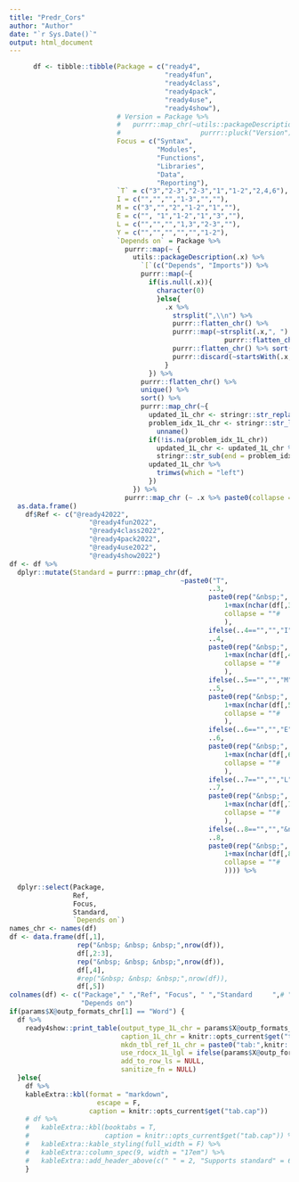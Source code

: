 ```yaml
---
title: "Predr_Cors"
author: "Author"
date: "`r Sys.Date()`"
output: html_document
---
```

```r
      df <- tibble::tibble(Package = c("ready4",
                                       "ready4fun",
                                       "ready4class",
                                       "ready4pack",
                                       "ready4use",
                                       "ready4show"),
                           # Version = Package %>%
                           #   purrr::map_chr(~utils::packageDescription(.x) %>%
                           #                    purrr::pluck("Version")),
                           Focus = c("Syntax",
                                     "Modules",
                                     "Functions",
                                     "Libraries",
                                     "Data",
                                     "Reporting"),
                           `T` = c("3","2-3","2-3","1","1-2","2,4,6"), 
                           I = c("","","","1-3","",""),
                           M = c("3","","2","1-2","1",""),
                           E = c("", "1","1-2","1","3",""),
                           L = c("","","","1,3","2-3",""),
                           Y = c("","","","","","1-2"),
                           `Depends on` = Package %>%
                             purrr::map(~ {
                               utils::packageDescription(.x) %>%
                                 `[`(c("Depends", "Imports")) %>%
                                 purrr::map(~{
                                   if(is.null(.x)){
                                     character(0)
                                     }else{
                                       .x %>%
                                         strsplit(",\\n") %>%
                                         purrr::flatten_chr() %>%
                                         purrr::map(~strsplit(.x,", ") %>%
                                                      purrr::flatten_chr()) %>%
                                         purrr::flatten_chr() %>% sort() %>%
                                         purrr::discard(~startsWith(.x,"R "))
                                       }
                                   }) %>%
                                 purrr::flatten_chr() %>%
                                 unique() %>%
                                 sort() %>%
                                 purrr::map_chr(~{
                                   updated_1L_chr <- stringr::str_replace_all(.x,"\\n"," ")
                                   problem_idx_1L_chr <- stringr::str_locate(updated_1L_chr," ")[1,1] %>%
                                     unname()
                                   if(!is.na(problem_idx_1L_chr))
                                     updated_1L_chr <- updated_1L_chr %>%
                                     stringr::str_sub(end = problem_idx_1L_chr-1)
                                   updated_1L_chr %>% 
                                     trimws(which = "left") 
                                   })
                               }) %>% 
                             purrr::map_chr (~ .x %>% paste0(collapse = " "))) %>% 
  as.data.frame() 
    df$Ref <- c("@ready42022",
                    "@ready4fun2022",
                    "@ready4class2022",
                    "@ready4pack2022",
                    "@ready4use2022",
                    "@ready4show2022")
df <- df %>%
  dplyr::mutate(Standard = purrr::pmap_chr(df,
                                           ~paste0("T",
                                                  ..3,
                                                  paste0(rep("&nbsp;",
                                                      1+max(nchar(df[,3]))-nchar(..3)),
                                                      collapse = ""#
                                                      ),
                                                  ifelse(..4=="","","I"),
                                                  ..4,
                                                  paste0(rep("&nbsp;",
                                                      1+max(nchar(df[,4]))-nchar(..4)),
                                                      collapse = ""#
                                                      ),
                                                  ifelse(..5=="","","M"),
                                                  ..5,
                                                  paste0(rep("&nbsp;",
                                                      1+max(nchar(df[,5]))-nchar(..5)),
                                                      collapse = ""#
                                                      ),
                                                  ifelse(..6=="","","E"),
                                                  ..6,
                                                  paste0(rep("&nbsp;",
                                                      1+max(nchar(df[,6]))-nchar(..6)),
                                                      collapse = ""#
                                                      ),
                                                  ifelse(..7=="","","L"),
                                                  ..7,
                                                  paste0(rep("&nbsp;",
                                                      1+max(nchar(df[,7]))-nchar(..7)),
                                                      collapse = ""#
                                                      ),
                                                  ifelse(..8=="","","&nbsp; &nbsp; &nbsp; &nbsp; Y"),
                                                  ..8,
                                                  paste0(rep("&nbsp;",
                                                      1+max(nchar(df[,8]))-nchar(..8)),
                                                      collapse = ""#
                                                      )))) %>%
  
  dplyr::select(Package,
                Ref,
                Focus,
                Standard,
                `Depends on`) 
names_chr <- names(df)
df <- data.frame(df[,1],
                 rep("&nbsp; &nbsp; &nbsp;",nrow(df)),
                 df[,2:3],
                 rep("&nbsp; &nbsp; &nbsp;",nrow(df)),
                 df[,4],
                 #rep("&nbsp; &nbsp; &nbsp;",nrow(df)),
                 df[,5])
colnames(df) <- c("Package"," ","Ref", "Focus", " ","Standard     ",# " ",
                  "Depends on")
if(params$X@outp_formats_chr[1] == "Word") {
  df %>%
    ready4show::print_table(output_type_1L_chr = params$X@outp_formats_chr[1],
                            caption_1L_chr = knitr::opts_current$get("tab.cap"),
                            mkdn_tbl_ref_1L_chr = paste0("tab:",knitr::opts_current$get("tab.id")),
                            use_rdocx_1L_lgl = ifelse(params$X@outp_formats_chr[1]=="Word",T,F),
                            add_to_row_ls = NULL,
                            sanitize_fn = NULL)
  }else{
    df %>%
    kableExtra::kbl(format = "markdown",
                      escape = F,
                    caption = knitr::opts_current$get("tab.cap"))
    # df %>%
    #   kableExtra::kbl(booktabs = T,
    #                   caption = knitr::opts_current$get("tab.cap")) %>%
    #   kableExtra::kable_styling(full_width = F) %>%
    #   kableExtra::column_spec(9, width = "17em") %>%
    #   kableExtra::add_header_above(c(" " = 2, "Supports standard" = 6, " "))
    }
```